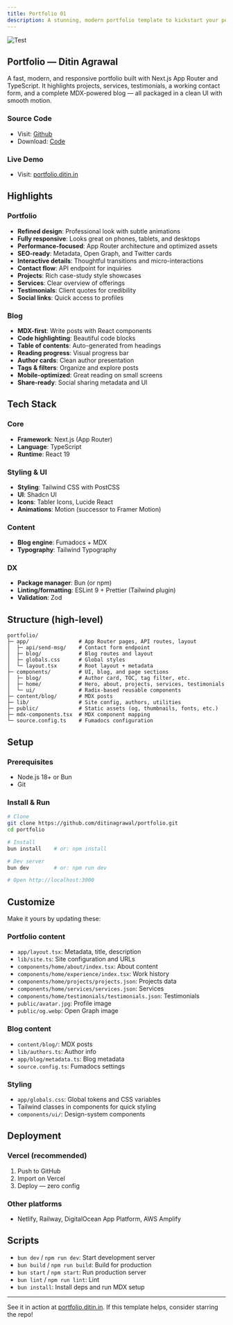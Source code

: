 ```yaml
---
title: Portfolio 01
description: A stunning, modern portfolio template to kickstart your personal or professional website.
---
```


![Test](/templates/portfolio-01.png)

## Portfolio — Ditin Agrawal

A fast, modern, and responsive portfolio built with Next.js App Router and TypeScript. It highlights projects, services, testimonials, a working contact form, and a complete MDX-powered blog — all packaged in a clean UI with smooth motion.

### Source Code

- Visit: [Github](https://github.com/ditinagrawal/portfolio)
- Download: [Code](https://github.com/ditinagrawal/portfolio/archive/refs/heads/main.zip)

### Live Demo

- Visit: [portfolio.ditin.in](https://portfolio.ditin.in)

## Highlights

### Portfolio

- **Refined design**: Professional look with subtle animations
- **Fully responsive**: Looks great on phones, tablets, and desktops
- **Performance-focused**: App Router architecture and optimized assets
- **SEO-ready**: Metadata, Open Graph, and Twitter cards
- **Interactive details**: Thoughtful transitions and micro-interactions
- **Contact flow**: API endpoint for inquiries
- **Projects**: Rich case-study style showcases
- **Services**: Clear overview of offerings
- **Testimonials**: Client quotes for credibility
- **Social links**: Quick access to profiles

### Blog

- **MDX-first**: Write posts with React components
- **Code highlighting**: Beautiful code blocks
- **Table of contents**: Auto-generated from headings
- **Reading progress**: Visual progress bar
- **Author cards**: Clean author presentation
- **Tags & filters**: Organize and explore posts
- **Mobile-optimized**: Great reading on small screens
- **Share-ready**: Social sharing metadata and UI

## Tech Stack

### Core

- **Framework**: Next.js (App Router)
- **Language**: TypeScript
- **Runtime**: React 19

### Styling & UI

- **Styling**: Tailwind CSS with PostCSS
- **UI**: Shadcn UI
- **Icons**: Tabler Icons, Lucide React
- **Animations**: Motion (successor to Framer Motion)

### Content

- **Blog engine**: Fumadocs + MDX
- **Typography**: Tailwind Typography

### DX

- **Package manager**: Bun (or npm)
- **Linting/formatting**: ESLint 9 + Prettier (Tailwind plugin)
- **Validation**: Zod

## Structure (high-level)

```text
portfolio/
├─ app/                # App Router pages, API routes, layout
│  ├─ api/send-msg/    # Contact form endpoint
│  ├─ blog/            # Blog routes and layout
│  ├─ globals.css      # Global styles
│  └─ layout.tsx       # Root layout + metadata
├─ components/         # UI, blog, and page sections
│  ├─ blog/            # Author card, TOC, tag filter, etc.
│  ├─ home/            # Hero, about, projects, services, testimonials
│  └─ ui/              # Radix-based reusable components
├─ content/blog/       # MDX posts
├─ lib/                # Site config, authors, utilities
├─ public/             # Static assets (og, thumbnails, fonts, etc.)
├─ mdx-components.tsx  # MDX component mapping
└─ source.config.ts    # Fumadocs configuration
```

## Setup

### Prerequisites

- Node.js 18+ or Bun
- Git

### Install & Run

```bash
# Clone
git clone https://github.com/ditinagrawal/portfolio.git
cd portfolio

# Install
bun install    # or: npm install

# Dev server
bun dev        # or: npm run dev

# Open http://localhost:3000
```

## Customize

Make it yours by updating these:

### Portfolio content

- `app/layout.tsx`: Metadata, title, description
- `lib/site.ts`: Site configuration and URLs
- `components/home/about/index.tsx`: About content
- `components/home/experience/index.tsx`: Work history
- `components/home/projects/projects.json`: Projects data
- `components/home/services/services.json`: Services
- `components/home/testimonials/testimonials.json`: Testimonials
- `public/avatar.jpg`: Profile image
- `public/og.webp`: Open Graph image

### Blog content

- `content/blog/`: MDX posts
- `lib/authors.ts`: Author info
- `app/blog/metadata.ts`: Blog metadata
- `source.config.ts`: Fumadocs settings

### Styling

- `app/globals.css`: Global tokens and CSS variables
- Tailwind classes in components for quick styling
- `components/ui/`: Design-system components

## Deployment

### Vercel (recommended)

1. Push to GitHub
2. Import on Vercel
3. Deploy — zero config

### Other platforms

- Netlify, Railway, DigitalOcean App Platform, AWS Amplify

## Scripts

- `bun dev` / `npm run dev`: Start development server
- `bun build` / `npm run build`: Build for production
- `bun start` / `npm start`: Run production server
- `bun lint` / `npm run lint`: Lint
- `bun install`: Install deps and run MDX setup

---

See it in action at [portfolio.ditin.in](https://portfolio.ditin.in). If this template helps, consider starring the repo!
